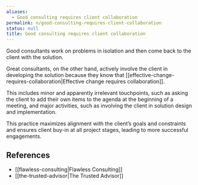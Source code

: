 ```yaml
---
aliases:
  - Good consulting requires client collaboration
permalink: n/good-consulting-requires-client-collaboration
status: null
title: Good consulting requires client collaboration
---
```

Good consultants work on problems in isolation and then come back to the client with the solution.

Great consultants, on the other hand, actively involve the client in developing the solution because they know that [[effective-change-requires-collaboration|Effective change requires collaboration]].

This includes minor and apparently irrelevant touchpoints, such as asking the client to add their own items to the agenda at the beginning of a meeting, and major activities, such as involving the client in solution design and implementation.

This practice maximizes alignment with the client’s goals and constraints and ensures client buy-in at all project stages, leading to more successful engagements.

## References

- [[flawless-consulting|Flawless Consulting]]
- [[the-trusted-advisor|The Trusted Advisor]]
